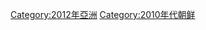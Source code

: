 {{Commonscat|2012 in North Korea}}
{{Year category}}
{{Year by category
|m=2
|c=0
|d=1
|y=2
|cat=朝鲜
|sortkey=North Korea
|parent=21世纪各年朝鲜
|subcat=2012年各国
}}

[[Category:2012年亞洲|Category:2012年亞洲]]
[[Category:2010年代朝鲜|Category:2010年代朝鲜]]